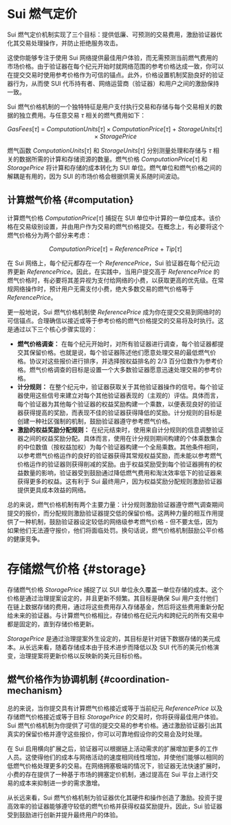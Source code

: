 # Sui 燃气定价

Sui 燃气定价机制实现了三个目标：提供低廉、可预测的交易费用，激励验证器优化其交易处理操作，并防止拒绝服务攻击。

这使你能够专注于使用 Sui 网络提供最佳用户体验，而无需预测当前燃气费用的市场价格。由于验证器在每个纪元开始时就网络范围的参考价格达成一致，你可以在提交交易时使用参考价格作为可信的锚点。此外，价格设置机制奖励良好的验证器行为，从而使 SUI 代币持有者、网络运营商（验证器）和用户之间的激励保持一致。

Sui 燃气价格机制的一个独特特征是用户支付执行交易和存储与每个交易相关的数据的独立费用。与任意交易 $\tau$ 相关的燃气费用如下：

$$
GasFees[\tau] \ = \ ComputationUnits[\tau] \times ComputationPrice[\tau] \ + \ StorageUnits[\tau] \times StoragePrice
$$

燃气函数 $ComputationUnits[\tau]$ 和 $StorageUnits[\tau]$ 分别测量处理和存储与 $\tau$ 相关的数据所需的计算和存储资源的数量。燃气价格 $ComputationPrice[\tau]$ 和 $StoragePrice$ 将计算和存储的成本转化为 SUI 单位。燃气单位和燃气价格之间的解耦是有用的，因为 SUI 的市场价格会根据供需关系随时间波动。

## 计算燃气价格 {#computation}

计算燃气价格 $ComputationPrice[\tau]$ 捕捉在 SUI 单位中计算的一单位成本。该价格在交易级别设置，并由用户作为交易的燃气价格提交。在概念上，有必要将这个燃气价格分为两个部分来考虑：

$$
ComputationPrice[\tau] \ = \ ReferencePrice \ + \ Tip[\tau]
$$

在 Sui 网络上，每个纪元都存在一个 $ReferencePrice$，Sui 验证器在每个纪元边界更新 $ReferencePrice$。因此，在实践中，当用户提交高于 $ReferencePrice$ 的燃气价格时，有必要将其差异视为支付给网络的小费，以获取更高的优先级。在常规网络操作时，预计用户无需支付小费，绝大多数交易的燃气价格等于 $ReferencePrice$。

更一般地说，Sui 燃气价格机制使 $ReferencePrice$ 成为你在提交交易到网络时的可信锚点。合理确信以接近或等于参考价格的燃气价格提交的交易将及时执行。这是通过以下三个核心步骤实现的：

- **燃气价格调查：** 在每个纪元开始时，对所有验证器进行调查，每个验证器都提交其保留价格。也就是说，每个验证器陈述他们愿意处理交易的最低燃气价格。协议对这些报价进行排序，并选择按权益排名的 2/3 百分位数作为参考价格。燃气价格调查的目标是设置一个大多数验证器愿意迅速处理交易的参考价格。
- **计分规则：** 在整个纪元中，验证器获取关于其他验证器操作的信号。每个验证器使用这些信号来建立对每个其他验证器表现的（主观的）评估。具体而言，每个验证器为其他每个验证器的权益奖励构建一个乘数，以便表现良好的验证器获得提高的奖励，而表现不佳的验证器获得降低的奖励。计分规则的目标是创建一种社区强制的机制，鼓励验证器遵守参考燃气价格。
- **激励的权益奖励分配规则：** 在纪元结束时，使用来自计分规则的信息调整验证器之间的权益奖励分配。具体而言，使用在计分规则期间构建的个体乘数集合的中位数值（按权益加权）为每个验证器构建一个全局乘数。其他条件相同，以参考燃气价格运作的良好的验证器获得其常规权益奖励，而未能以参考燃气价格运作的验证器则获得削减的奖励。由于权益奖励受到每个验证器拥有的权益数量的影响，验证器受到鼓励通过降低燃气费用和淘汰效率低下的验证器来获得更多的权益。这有利于 Sui 最终用户，因为权益奖励分配规则激励验证器提供更具成本效益的网络。

总的来说，燃气价格机制有两个主要力量：计分规则激励验证器遵守燃气调查期间提交的报价，而分配规则激励验证器提交低的保留价格。这两种力量的相互作用提供了一种机制，鼓励验证器设定较低的网络级参考燃气价格 - 但不要太低，因为如果他们无法遵守报价，他们将面临处罚。换句话说，燃气价格机制鼓励公平价格的健康竞争。

# 存储燃气价格 {#storage}

存储燃气价格 $StoragePrice$ 捕捉了以 SUI 单位永久覆盖一单位存储的成本。这个价格是通过治理提案设定的，并且更新不频繁。其目标是确保 Sui 用户支付他们在链上数据存储的费用，通过将这些费用存入存储基金，然后将这些费用重新分配给未来的验证器。与计算燃气价格相比，存储价格在纪元内和跨纪元的所有交易中都是固定的，直到存储价格更新。

$StoragePrice$ 是通过治理提案外生设定的，其目标是针对链下数据存储的美元成本。从长远来看，随着存储成本由于技术进步而降低以及 SUI 代币的美元价格演变，治理提案将更新价格以反映新的美元目标价格。

## 燃气价格作为协调机制 {#coordination-mechanism}

总的来说，当你提交具有计算燃气价格接近或等于当前纪元 $ReferencePrice$ 以及存储燃气价格接近或等于目标 $StoragePrice$ 的交易时，你将获得最佳用户体验。Sui 燃气价格机制为你提供了可信的提交交易的参考价格。通过激励验证器引出其真实的保留价格并遵守这些报价，你可以可靠地假设你的交易会及时处理。

在 Sui 启用横向扩展之后，验证器可以根据链上活动需求的扩展增加更多的工作人员。这使得他们的成本与网络活动的速度相同线性增加，并使他们能够以相同的低燃气价格处理更多的交易。在网络拥塞极端的情况下，验证器无法快速扩展时，小费的存在提供了一种基于市场的拥塞定价机制，通过提高在 Sui 平台上进行交易的成本来抑制进一步的需求激增。

从长远来看，Sui 燃气价格机制为验证器优化其硬件和操作创造了激励。投资于提高效率的验证器能够遵守较低的燃气价格并获得权益奖励提升。因此，Sui 验证器受到鼓励进行创新并提升最终用户的体验。
